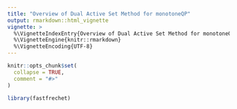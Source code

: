 ```yaml
---
title: "Overview of Dual Active Set Method for monotoneQP"
output: rmarkdown::html_vignette
vignette: >
  %\VignetteIndexEntry{Overview of Dual Active Set Method for monotoneQP}
  %\VignetteEngine{knitr::rmarkdown}
  %\VignetteEncoding{UTF-8}
---
```


```r
knitr::opts_chunk$set(
  collapse = TRUE,
  comment = "#>"
)
```

```r
library(fastfrechet)
```

